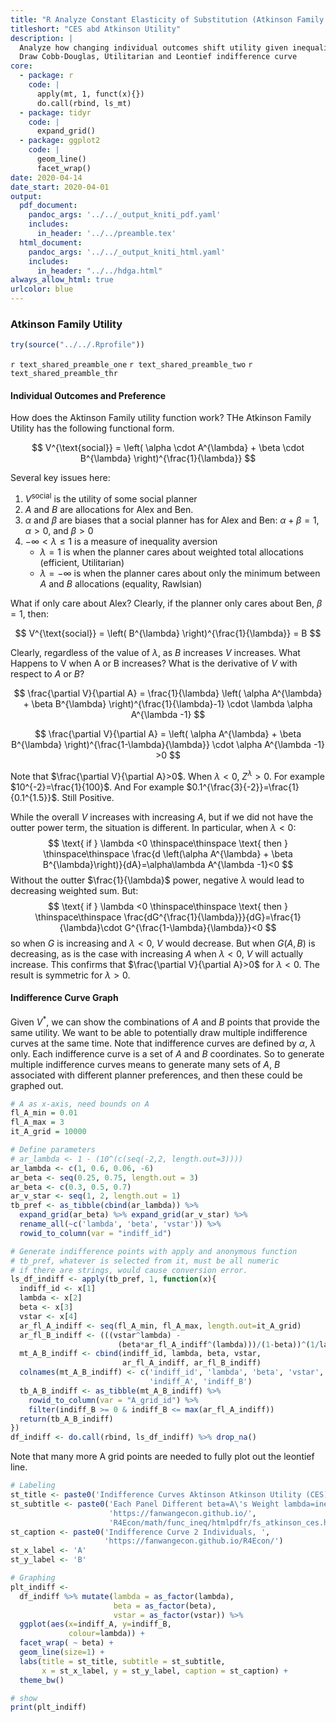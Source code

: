 ```yaml
---
title: "R Analyze Constant Elasticity of Substitution (Atkinson Family Utility)"
titleshort: "CES abd Atkinson Utility"
description: |
  Analyze how changing individual outcomes shift utility given inequality preference parameters.
  Draw Cobb-Douglas, Utilitarian and Leontief indifference curve
core:
  - package: r
    code: |
      apply(mt, 1, funct(x){})
      do.call(rbind, ls_mt)
  - package: tidyr
    code: |
      expand_grid()
  - package: ggplot2
    code: |
      geom_line()
      facet_wrap()
date: 2020-04-14
date_start: 2020-04-01
output:
  pdf_document:
    pandoc_args: '../../_output_kniti_pdf.yaml'
    includes:
      in_header: '../../preamble.tex'
  html_document:
    pandoc_args: '../../_output_kniti_html.yaml'
    includes:
      in_header: "../../hdga.html"
always_allow_html: true
urlcolor: blue
---
```


### Atkinson Family Utility

```r
try(source("../../.Rprofile"))
```

`r text_shared_preamble_one`
`r text_shared_preamble_two`
`r text_shared_preamble_thr`

#### Individual Outcomes and Preference

How does the Aktinson Family utility function work? THe Atkinson Family Utility has the following functional form.

$$
V^{\text{social}}
=
\left(
\alpha
\cdot
A^{\lambda}
+
\beta
\cdot
B^{\lambda}
\right)^{\frac{1}{\lambda}}
$$

Several key issues here:

1. $V^{\text{social}}$ is the utility of some social planner
2. $A$ and $B$ are allocations for Alex and Ben.
3. $\alpha$ and $\beta$ are biases that a social planner has for Alex and Ben: $\alpha+\beta=1$, $\alpha>0$, and $\beta>0$
4. $-\infty < \lambda \le 1$ is a measure of inequality aversion
    * $\lambda=1$ is when the planner cares about weighted total allocations (efficient, Utilitarian)
    * $\lambda=-\infty$ is when the planner cares about only the minimum between $A$ and $B$ allocations (equality, Rawlsian)

What if only care about Alex? Clearly, if the planner only cares about Ben, $\beta=1$, then:

$$
V^{\text{social}}
=
\left(
B^{\lambda}
\right)^{\frac{1}{\lambda}}
= B
$$

Clearly, regardless of the value of $\lambda$, as $B$ increases $V$ increases. What Happens to V when A or B increases? What is the derivative of $V$ with respect to $A$ or $B$?

$$
    \frac{\partial V}{\partial A}
    =
    \frac{1}{\lambda}
    \left(
    \alpha
    A^{\lambda}
    +
    \beta
    B^{\lambda}
    \right)^{\frac{1}{\lambda}-1}
    \cdot
    \lambda
    \alpha
    A^{\lambda -1}
$$

$$
    \frac{\partial V}{\partial A}
    =
    \left(
    \alpha
    A^{\lambda}
    +
    \beta
    B^{\lambda}
    \right)^{\frac{1-\lambda}{\lambda}}
    \cdot
    \alpha
    A^{\lambda -1}
    >0
$$


Note that $\frac{\partial V}{\partial A}>0$. When $\lambda <0$, $Z^{\lambda}>0$. For example $10^{-2}=\frac{1}{100}$. And For example $0.1^{\frac{3}{-2}}=\frac{1}{0.1^{1.5}}$. Still Positive.

While the overall $V$ increases with increasing $A$, but if we did not have the outter power term, the situation is different. In particular, when $\lambda < 0$:
$$
\text{ if } \lambda <0
\thinspace\thinspace
\text{ then }
\thinspace\thinspace
\frac{d \left(\alpha A^{\lambda} + \beta B^{\lambda}\right)}{dA}=\alpha\lambda A^{\lambda -1}<0
$$
Without the outter $\frac{1}{\lambda}$ power, negative $\lambda$ would lead to decreasing weighted sum. But:
$$
\text{ if } \lambda <0
\thinspace\thinspace
\text{ then }
\thinspace\thinspace
\frac{dG^{\frac{1}{\lambda}}}{dG}=\frac{1}{\lambda}\cdot G^{\frac{1-\lambda}{\lambda}}<0
$$
so when $G$ is increasing and $\lambda <0$, $V$ would decrease. But when $G\left(A,B\right)$ is decreasing, as is the case with increasing $A$ when $\lambda <0$, $V$ will actually increase. This confirms that $\frac{\partial V}{\partial A}>0$ for $\lambda <0$. The result is symmetric for $\lambda >0$.


#### Indifference Curve Graph 

Given $V^{\ast}$, we can show the combinations of $A$ and $B$ points that provide the same utility. We want to be able to potentially draw multiple indifference curves at the same time. Note that indifference curves are defined by $\alpha$, $\lambda$ only. Each indifference curve is a set of $A$ and $B$ coordinates. So to generate multiple indifference curves means to generate many sets of $A$, $B$ associated with different planner preferences, and then these could be graphed out. 


```r
# A as x-axis, need bounds on A
fl_A_min = 0.01
fl_A_max = 3
it_A_grid = 10000

# Define parameters
# ar_lambda <- 1 - (10^(c(seq(-2,2, length.out=3))))
ar_lambda <- c(1, 0.6, 0.06, -6)
ar_beta <- seq(0.25, 0.75, length.out = 3)
ar_beta <- c(0.3, 0.5, 0.7)
ar_v_star <- seq(1, 2, length.out = 1)
tb_pref <- as_tibble(cbind(ar_lambda)) %>% 
  expand_grid(ar_beta) %>% expand_grid(ar_v_star) %>% 
  rename_all(~c('lambda', 'beta', 'vstar')) %>% 
  rowid_to_column(var = "indiff_id")

# Generate indifference points with apply and anonymous function
# tb_pref, whatever is selected from it, must be all numeric
# if there are strings, would cause conversion error.
ls_df_indiff <- apply(tb_pref, 1, function(x){
  indiff_id <- x[1]
  lambda <- x[2]
  beta <- x[3]
  vstar <- x[4]
  ar_fl_A_indiff <- seq(fl_A_min, fl_A_max, length.out=it_A_grid)
  ar_fl_B_indiff <- (((vstar^lambda) - 
                        (beta*ar_fl_A_indiff^(lambda)))/(1-beta))^(1/lambda)
  mt_A_B_indiff <- cbind(indiff_id, lambda, beta, vstar,
                         ar_fl_A_indiff, ar_fl_B_indiff)
  colnames(mt_A_B_indiff) <- c('indiff_id', 'lambda', 'beta', 'vstar',
                               'indiff_A', 'indiff_B')
  tb_A_B_indiff <- as_tibble(mt_A_B_indiff) %>% 
    rowid_to_column(var = "A_grid_id") %>% 
    filter(indiff_B >= 0 & indiff_B <= max(ar_fl_A_indiff))
  return(tb_A_B_indiff)
})
df_indiff <- do.call(rbind, ls_df_indiff) %>% drop_na()
```

Note that many more A grid points are needed to fully plot out the leontief line. 

```r
# Labeling
st_title <- paste0('Indifference Curves Aktinson Atkinson Utility (CES)')
st_subtitle <- paste0('Each Panel Different beta=A\'s Weight lambda=inequality aversion\n',
                      'https://fanwangecon.github.io/',
                      'R4Econ/math/func_ineq/htmlpdfr/fs_atkinson_ces.html')
st_caption <- paste0('Indifference Curve 2 Individuals, ',
                     'https://fanwangecon.github.io/R4Econ/')
st_x_label <- 'A'
st_y_label <- 'B'

# Graphing
plt_indiff <- 
  df_indiff %>% mutate(lambda = as_factor(lambda),
                       beta = as_factor(beta),
                       vstar = as_factor(vstar)) %>%
  ggplot(aes(x=indiff_A, y=indiff_B,
             colour=lambda)) +
  facet_wrap( ~ beta) +
  geom_line(size=1) +
  labs(title = st_title, subtitle = st_subtitle,
       x = st_x_label, y = st_y_label, caption = st_caption) +
  theme_bw()

# show
print(plt_indiff)
```
